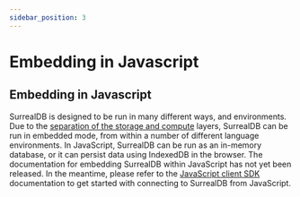 ```yaml
---
sidebar_position: 3
---
```


# Embedding in Javascript

## Embedding in Javascript

SurrealDB is designed to be run in many different ways, and environments. Due to the [separation of the storage and compute](/docs/introduction/architecture) layers, SurrealDB can be run in embedded mode, from within a number of different language environments. In JavaScript, SurrealDB can be run as an in-memory database, or it can persist data using IndexedDB in the browser. The documentation for embedding SurrealDB within JavaScript has not yet been released. In the meantime, please refer to the [JavaScript client SDK](/docs/integration/sdks/javascript) documentation to get started with connecting to SurrealDB from JavaScript.